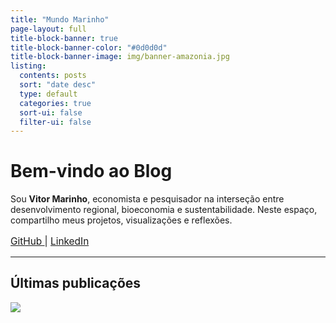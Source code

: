 ```yaml
---
title: "Mundo Marinho"
page-layout: full
title-block-banner: true
title-block-banner-color: "#0d0d0d"
title-block-banner-image: img/banner-amazonia.jpg
listing:
  contents: posts
  sort: "date desc"
  type: default
  categories: true
  sort-ui: false
  filter-ui: false
---
```


# Bem-vindo ao Blog

Sou **Vitor Marinho**, economista e pesquisador na interseção entre desenvolvimento regional, bioeconomia e sustentabilidade. Neste espaço, compartilho meus projetos, visualizações e reflexões.

<div style="margin-top: 1em; font-size: 1.1em;">
  <a href="https://github.com/vitormarinh0" target="_blank">
    <i class="bi bi-github"></i> GitHub
  </a> |
  <a href="https://www.linkedin.com/in/vitor-marinho-a4b742242" target="_blank">
    <i class="bi bi-linkedin"></i> LinkedIn
  </a>
</div>
---

## Últimas publicações

::: {.circular-img}
![](img/foto_blog.jpeg)
:::
